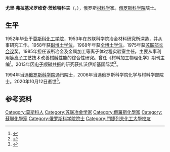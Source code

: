 {{人物信息框
| 姓名     = 尤里·茨维特科夫
| 性别     = 男
| 出生日期 = 1929年11月24日
| 出生地点 = {{URS}}莫斯科
| 逝世日期 = {{Dda|2020|10|12|1929|11|24}}
| 逝世地点 = {{RUS}}[[莫斯科|莫斯科]]
| 职业     = 材料化学家
| 奖项     = 
| 母校     = [[門捷列夫化工大學|莫斯科化工学院]]
}}
'''尤里·弗拉基米罗维奇·茨维特科夫'''（{{lang-ru|Юрий Владимирович Цветков}}，{{bd|1929年|11月24日|2020年|10月12日|catIdx=Tsvetkov}}），俄罗斯[[材料学|材料学]]家。[[俄罗斯科学院|俄罗斯科学院]]院士。

==生平==
1952年毕业于[[門捷列夫化工大學|莫斯科化工学院]]，1953年在苏联科学院冶金材料研究所深造，并从事研究工作。1958年获[[副博士学位|副博士学位]]，1968年年获[[全博士学位|全博士学位]]。1975年获[[苏联部长会议|苏联部长会议]]奖。1985年担任该所冶金及金属加工等离子体过程实验室主任。主要从事利用[[等离子|等离子]]工艺技术改善[[材料|材料]]性能的综合性研究。曾任《材料加工物理化学》期刊主编<ref>{{cite web |title=院士风采 |url=http://www.crstinfo.com/Detail.aspx?id=13362 |publisher=中俄科技合作信息网 |date=2014-04-27 |access-date=2020-10-15 |archive-date=2014-08-27 |archive-url=https://web.archive.org/web/20140827133727/http://www.crstinfo.com/Detail.aspx?id=13362 |dead-url=no }}</ref>。2013年因[[电子顺磁共振|电子顺磁共振]]的研究获扎沃伊斯基国际奖<ref>{{cite web |title=Академику Цветкову Юрию Владимировичу - 85 лет |url=http://www.ras.ru/news/shownews.aspx?id=52868276-6266-450b-8bec-c9af10d6b823 |publisher=РАН |language=ru |date=2014-11-24 |access-date=2020-10-15 |archive-date=2020-10-17 |archive-url=https://web.archive.org/web/20201017061923/http://www.ras.ru/news/shownews.aspx?id=52868276-6266-450b-8bec-c9af10d6b823 |dead-url=no }}</ref>。

1994年当选[[俄罗斯科学院|俄罗斯科学院]]通讯院士，2006年当选俄罗斯科学院化学与材料学部院士。2020年10月12日逝世<ref>{{cite web |title=Цветков Юрий Владимирович |url=http://www.ras.ru/win/db/show_per.asp?P=.id-1403.ln-ru.dl-.pr-inf.uk-12 |publisher=РАН |accessdate=2020-10-15 |language=ru |archive-date=2013-04-17 |archive-url=https://archive.today/20130417094942/http://www.ras.ru/win/db/show_per.asp?P=.id-1403.ln-ru.dl-.pr-inf.uk-12 |dead-url=no }}</ref>。

==参考资料==
{{reflist}}

{{authority control}}
{{DEFAULTSORT:Tsvetkov, Yuri Vladimirovich}}
[[Category:莫斯科人|Category:莫斯科人]]
[[Category:苏联冶金学家|Category:苏联冶金学家]]
[[Category:俄羅斯化學家|Category:俄羅斯化學家]]
[[Category:蘇聯化學家|Category:蘇聯化學家]]
[[Category:俄罗斯科学院院士|Category:俄罗斯科学院院士]]
[[Category:門捷列夫化工大學校友|Category:門捷列夫化工大學校友]]